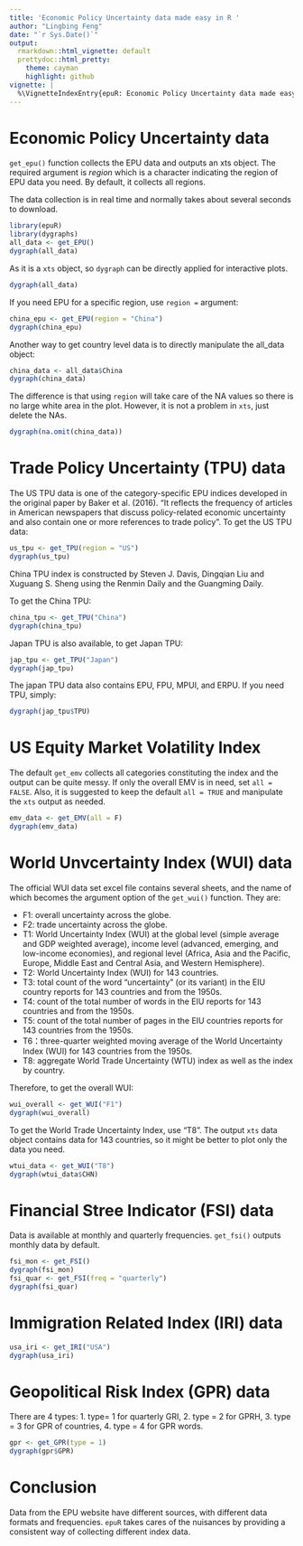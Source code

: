 ```yaml
---
title: 'Economic Policy Uncertainty data made easy in R '
author: "Lingbing Feng"
date: "`r Sys.Date()`"
output:
  rmarkdown::html_vignette: default
  prettydoc::html_pretty:
    theme: cayman
    highlight: github
vignette: |
  %\VignetteIndexEntry{epuR: Economic Policy Uncertainty data made easy in R} %\VignetteEngine{knitr::rmarkdown} %\VignetteEncoding{UTF-8}
---
```


# Economic Policy Uncertainty data
`get_epu()` function collects the EPU data and outputs an xts object. The required argument is *region* which is a character indicating the region of EPU data you need. By default, it collects all regions.

The data collection is in real time and normally takes about several seconds to download.
```r
library(epuR)
library(dygraphs)
all_data <- get_EPU()
dygraph(all_data)
```

As it is a `xts` object, so `dygraph` can be directly applied for interactive plots.
```r
dygraph(all_data)
```
If you need EPU for a specific region, use `region = ` argument:
```r
china_epu <- get_EPU(region = "China")
dygraph(china_epu)
```

Another way to get country level data is to directly manipulate the all_data object:
```r
china_data <- all_data$China
dygraph(china_data)
```
The difference is that using `region` will take care of the NA values so there is no large white area in the plot. However, it is not a problem in `xts`, just delete the NAs.
```r
dygraph(na.omit(china_data))
```


# Trade Policy Uncertainty (TPU) data
The US TPU data is one of the category-specific EPU indices developed in the original paper by Baker et al. (2016). "It reflects the frequency of articles in American newspapers that discuss policy-related economic uncertainty and also contain one or more references to trade policy". To get the US TPU data:
```r
us_tpu <- get_TPU(region = "US")
dygraph(us_tpu)
```
China TPU index is constructed by Steven J. Davis, Dingqian Liu and Xuguang S. Sheng using the Renmin Daily and the Guangming Daily.

To get the China TPU:
```r
china_tpu <- get_TPU("China")
dygraph(china_tpu)
```
Japan TPU is also available, to get Japan TPU:
```r
jap_tpu <- get_TPU("Japan")
dygraph(jap_tpu)
```
The japan TPU data also contains EPU, FPU, MPUI, and ERPU. If you need TPU, simply:
```r
dygraph(jap_tpu$TPU)
```

# US Equity Market Volatility Index

The default `get_emv` collects all categories constituting the index and the output can be quite messy. If only the overall EMV is in need, set `all = FALSE`.
Also, it is suggested to keep the default `all = TRUE` and manipulate the `xts` output as needed.
```r
emv_data <- get_EMV(all = F)
dygraph(emv_data)
```


# World Unvcertainty Index (WUI) data

The official WUI data set excel file contains several sheets, and the name of which becomes the argument option of the `get_wui()` function. They are:

- F1: overall uncertainty across the globe.
- F2: trade uncertainty across the globe.
- T1: World Uncertainty Index (WUI) at the global level (simple average and GDP weighted average), income level (advanced, emerging, and low-income economies), and regional level (Africa, Asia and the Pacific, Europe, Middle East and Central Asia, and Western Hemisphere).
- T2: World Uncertainty Index (WUI) for 143 countries.
- T3:  total count of the word "uncertainty" (or its variant) in the EIU country reports for 143 countries and from the 1950s.
- T4: count of the total number of words in the EIU reports for 143 countries and from the 1950s.
- T5: count of the total number of pages in the EIU countries reports for 143 countries from the 1950s.
- T6：three-quarter weighted moving average of the World Uncertainty Index (WUI) for 143 countries from the 1950s.
- T8: aggregate World Trade Uncertainty (WTU) index as well as the index by country.

Therefore, to get the overall WUI:
```r
wui_overall <- get_WUI("F1")
dygraph(wui_overall)
```

To get the World Trade Uncertainty Index, use "T8". The output `xts` data object contains data for 143 countries, so it might be better to plot only the data you need.
```r
wtui_data <- get_WUI("T8")
dygraph(wtui_data$CHN)
```


# Financial Stree Indicator (FSI) data

Data is available at monthly and quarterly frequencies. `get_fsi()` outputs monthly data by default. 
```r
fsi_mon <- get_FSI()
dygraph(fsi_mon)
fsi_quar <- get_FSI(freq = "quarterly")
dygraph(fsi_quar)
```

# Immigration Related Index (IRI) data 
```r
usa_iri <- get_IRI("USA")
dygraph(usa_iri)
```

# Geopolitical Risk Index (GPR) data

There are 4 types:
1. type= 1 for quarterly GRI, 
2. type = 2 for GPRH, 
3. type = 3 for GPR of countries,
4. type = 4 for GPR words.

```r
gpr <- get_GPR(type = 1)
dygraph(gpr$GPR)
```


# Conclusion

Data from the EPU website have different sources, with different data formats and frequencies.
`epuR` takes cares of the nuisances by providing a consistent way of collecting different index data.





















